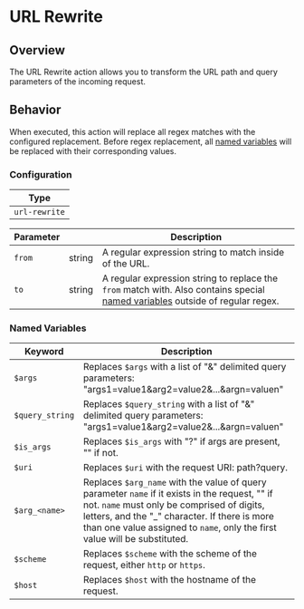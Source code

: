 # URL Rewrite

## Overview

The URL Rewrite action allows you to transform the URL path and query parameters of the incoming request.

## Behavior
When executed, this action will replace all regex matches with the configured replacement. Before regex replacement, all [named variables](#named-variables) 
will be replaced with their corresponding values.

### Configuration

| Type            |
| --------------- |
| `url-rewrite`   |

| Parameter       | &nbsp; | Description                                                                                                                                       |
| --------------- | ------ | ------------------------------------------------------------------------------------------------------------------------------------------------- |
| `from`          | string | A regular expression string to match inside of the URL.                                                                                           |
| `to`            | string | A regular expression string to replace the `from` match with. Also contains special [named variables](#named-variables) outside of regular regex. |

### Named Variables
| Keyword         | Description                                                                                                                                                                                                                                                                  |
| --------------- | ---------------------------------------------------------------------------------------------------------------------------------------------------------------------------------------------------------------------------------------------------------------------------- |
| `$args`         | Replaces `$args` with a list of "&" delimited query parameters: "args1=value1&arg2=value2&...&argn=valuen"                                                                                                                                                                   |
| `$query_string` | Replaces `$query_string` with a list of "&" delimited query parameters: "args1=value1&arg2=value2&...&argn=valuen"                                                                                                                                                           |
| `$is_args`      | Replaces `$is_args` with "?" if args are present, "" if not.                                                                                                                                                                                                                 |
| `$uri`          | Replaces `$uri` with the request URI: path?query.                                                                                                                                                                                                                            |
| `$arg_<name>`   | Replaces `$arg_name` with the value of query parameter `name` if it exists in the request, "" if not. `name` must only be comprised of digits, letters, and the "_" character. If there is more than one value assigned to `name`, only the first value will be substituted. | 
| `$scheme`       | Replaces `$scheme` with the scheme of the request, either `http` or `https`.                                                                                                                                                                                                 |
| `$host`         | Replaces `$host` with the hostname of the request.                                                                                                                                                                                                                           |